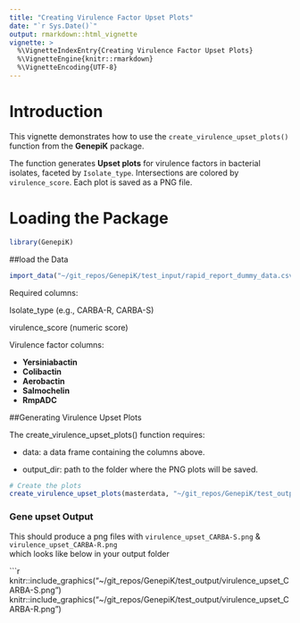 ```yaml
---
title: "Creating Virulence Factor Upset Plots"
date: "`r Sys.Date()`"
output: rmarkdown::html_vignette
vignette: >
  %\VignetteIndexEntry{Creating Virulence Factor Upset Plots}
  %\VignetteEngine{knitr::rmarkdown}
  %\VignetteEncoding{UTF-8}
---
```

# Introduction

This vignette demonstrates how to use the `create_virulence_upset_plots()` function from the **GenepiK** package. 

The function generates **Upset plots** for virulence factors in bacterial isolates, faceted by `Isolate_type`. Intersections are colored by `virulence_score`. Each plot is saved as a PNG file.

# Loading the Package

```r
library(GenepiK)
```

##load the Data
```r
import_data("~/git_repos/GenepiK/test_input/rapid_report_dummy_data.csv", "~/git_repos/")
```

Required columns:

Isolate_type (e.g., CARBA-R, CARBA-S)

virulence_score (numeric score)

Virulence factor columns:

- **Yersiniabactin**  
- **Colibactin**  
- **Aerobactin**  
- **Salmochelin**  
- **RmpADC**


##Generating Virulence Upset Plots

The create_virulence_upset_plots() function requires:

 - data: a data frame containing the columns above.

 - output_dir: path to the folder where the PNG plots will be saved.
 
```r
# Create the plots
create_virulence_upset_plots(masterdata, "~/git_repos/GenepiK/test_output/")
```
### Gene upset Output
This should produce a png files with `virulence_upset_CARBA-S.png` & `virulence_upset_CARBA-R.png`  
which looks like below in your output folder

```r
knitr::include_graphics("~/git_repos/GenepiK/test_output/virulence_upset_CARBA-S.png")
knitr::include_graphics("~/git_repos/GenepiK/test_output/virulence_upset_CARBA-R.png")
